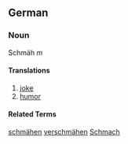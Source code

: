 ==German==
===Noun===
Schmäh ''m''
====Translations====
#[[joke]]
#[[humor]]

====Related Terms====
[[schmähen]]
[[verschmähen]]
[[Schmach]]